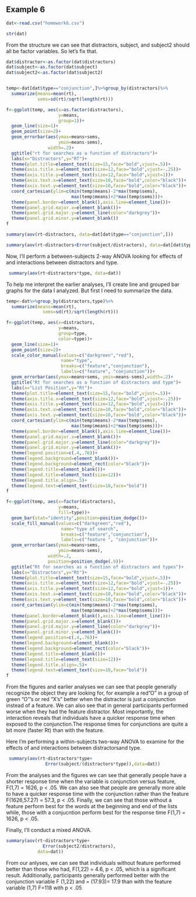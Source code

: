 ## Example 6

<!--
Set the working directory.
No Rchunk is needed to accomplish this.
--



```r
library(ggplot2)
library(gplots)
library(dplyr)
```


<!--
Read in the homework6.csv data. For each of the following steps you
should preface your R commands with some plain English explanation.
The fabricated data are supposed to approximate how people perform
in different types of visual searches. Specifically, we're 
comparing performance in feature searches (e.g. looking for a red
X among green Xs) and conjunction searches (e.g. looking for a red
X among green Xs and red Os). We're also looking at how the number
of distractors within the search display effect our data.
-->

```r
dat<-read.csv("homework6.csv")
```


<!--
Check the structure of the data and change any variables that should
be factor variables into factor variables
-->

```r
str(dat)
```


<!--
Perform a one-way between-subjects ANOVA examining for effects of 
the the number of distractors for the conjunction searches only.
Also create a line graph to help you interpret the results of your
analysis.
-->

From the structure we can see that distractors, subject, and subject2
should all be factor variables. So let's fix that.

```r
dat$distractor<-as.factor(dat$distractors)
dat$subject<-as.factor(dat$subject)
dat$subject2<-as.factor(dat$subject2)


temp<-dat[dat$type=="conjunction",]%>%group_by(distractors)%>%
  summarize(means=mean(rt),
            sems=sd(rt)/sqrt(length(rt)))

f<-ggplot(temp, aes(x=as.factor(distractors),
                    y=means,
                    group=1))+
  geom_line(size=1)+
  geom_point(size=2)+
  geom_errorbar(aes(ymax=means+sems,
                    ymin=means-sems),
                width=.2)+
  ggtitle("rt for searches as a function of distractors")+
  labs(x="Distractors",y="RT")+
  theme(plot.title=element_text(size=15,face="bold",vjust=.5))+
  theme(axis.title.x=element_text(size=12,face="bold",vjust=-.25))+
  theme(axis.title.y=element_text(size=12,face="bold",vjust=1))+
  theme(axis.text.x=element_text(size=10,face="bold",color="black"))+
  theme(axis.text.y=element_text(size=10,face="bold",color="black"))+
  coord_cartesian(ylim=c(min(temp$means)-2*max(temp$sems),
                         max(temp$means)+2*max(temp$sems)))+
  theme(panel.border=element_blank(),axis.line=element_line())+
  theme(panel.grid.major.x=element_blank())+
  theme(panel.grid.major.y=element_line(color="darkgrey"))+
  theme(panel.grid.minor.y=element_blank())
f
```

```r
summary(aov(rt~distractors, data=dat[dat$type=="conjunction",]))
```


<!--
Perform a one-way within subjects ANOVA on the same data you analyzed
earlier. Tip: use subject as the subjects variable for this analysis.
-->


```r
summary(aov(rt~distractors+Error(subject/distractors), data=dat[dat$type=="conjunction",]))
```


<!--
Perform a between-subjects ANOVA examining for the effects of and
interactions between the number of distractors and the search type.
Make sure to interpret your results.
-->

Now, I'll perform a between-subjects 2-way ANOVA looking for effects
of and interactions between distractors and type.

```r
 summary(aov(rt~distractors*type, data=dat))
```


<!--
Create a line graph and a grouped bar graph to help us interpret
the results of the previous analyses. Include error bars in your
figures.
-->

To help me interpret the earlier analyses, I'll create line and
grouped bar graphs for the data I analyzed. But first I need to
summarize the data.

```r
temp<-dat%>%group_by(distractors,type)%>% 
  summarize(means=mean(rt), 
              sems=sd(rt)/sqrt(length(rt)))

f<-ggplot(temp, aes(x=distractors,
                    y=means,
                    group=type,
                    color=type))+
  geom_line(size=1)+
  geom_point(size=2)+
  scale_color_manual(values=c("darkgreen","red"),
                     name="type",
                     breaks=c("feature","conjunction"),
                     labels=c("feature", "conjunction"))+
  geom_errorbar(aes(ymax=means+sems, ymin=means-sems),width=.2)+
  ggtitle("Rt for searches as a function of distractors and type")+
  labs(x="List Position",y="Rt")+
  theme(plot.title=element_text(size=15,face="bold",vjust=.5))+
  theme(axis.title.x=element_text(size=12,face="bold",vjust=-.25))+
  theme(axis.title.y=element_text(size=12,face="bold",vjust=1))+
  theme(axis.text.x=element_text(size=10,face="bold",color="black"))+
  theme(axis.text.y=element_text(size=10,face="bold",color="black"))+
  coord_cartesian(ylim=c(min(temp$means)-2*max(temp$sems),
                         max(temp$means)+2*max(temp$sems)))+
  theme(panel.border=element_blank(),axis.line=element_line())+
  theme(panel.grid.major.x=element_blank())+
  theme(panel.grid.major.y=element_line(color="darkgrey"))+
  theme(panel.grid.minor.y=element_blank())+
  theme(legend.position=c(.4,.76))+
  theme(legend.background=element_blank())+
  theme(legend.background=element_rect(color="black"))+
  theme(legend.title=element_blank())+
  theme(legend.title=element_text(size=12))+
  theme(legend.title.align=.5)+
  theme(legend.text=element_text(size=10,face="bold"))
f

f<-ggplot(temp, aes(x=factor(distractors),
                    y=means,
                    fill=type))+
  geom_bar(stat="identity",position=position_dodge())+
  scale_fill_manual(values=c("darkgreen","red"),
                     name="type of search",
                     breaks=c("feature","conjunction"),
                     labels=c("feature ", "conjunction"))+
  geom_errorbar(aes(ymax=means+sems,
                    ymin=means-sems),
                width=.2,
                position=position_dodge(.9))+
  ggtitle("Rt for searches as a function of distractors and types")+
  labs(x="Distractors",y="Rt")+
  theme(plot.title=element_text(size=15,face="bold",vjust=.5))+
  theme(axis.title.x=element_text(size=12,face="bold",vjust=-.25))+
  theme(axis.title.y=element_text(size=12,face="bold",vjust=1))+
  theme(axis.text.x=element_text(size=10,face="bold",color="black"))+
  theme(axis.text.y=element_text(size=10,face="bold",color="black"))+
  coord_cartesian(ylim=c(min(temp$means)-2*max(temp$sems),
                         max(temp$means)+2*max(temp$sems)))+
  theme(panel.border=element_blank(),axis.line=element_line())+
  theme(panel.grid.major.x=element_blank())+
  theme(panel.grid.major.y=element_line(color="darkgrey"))+
  theme(panel.grid.minor.y=element_blank())+
  theme(legend.position=c(.4,.76))+
  theme(legend.background=element_blank())+
  theme(legend.background=element_rect(color="black"))+
  theme(legend.title=element_blank())+
  theme(legend.title=element_text(size=12))+
  theme(legend.title.align=.5)+
  theme(legend.text=element_text(size=10,face="bold"))
f
```



<!--
Interpret the statistical results in light of the figures.
-->

From the figures and earlier analyses we can see that people
generally recognize the object they are looking for, for example a red"O" in a group of green "O"'s or red "X's" better when the distractor is just a conjunction instead of a feature. We can also see that in general participants performed
worse when they had the feature distractor. Most
importantly, the interaction reveals that individuals have a quicker response time when exposed to the conjunction.The response times for conjunctions are quite a bit more (faster Rt) than with the feature.


<!--
Perform a within-subjects two-way ANOVA examining for the effects
of and interactions between number of distractors and search type.
Tip: use subject as the subject's variable for this analysis.
Interpret the results of the analysis based on the statistical
results and your earlier figures.
-->

Here I'm performing a within-subjects two-way ANOVA to examine for
the effects of and interactions between distractorsand
type.

```r
 summary(aov(rt~distractors*type+ 
               Error(subject/(distractors*type)),data=dat))
```


From the analyses and the figures we can see that generally people have a shorter response time when the variable is conjunction versus feature, F(1,7) =
1626, p < .05. We can also see that people are generally more
able to have a quicker response time with the conjunction rather than the feature F(1626,57.27) = 57.3, p < .05. Finally,
we can see that those without a feature perform best for the
words at the beginning and end of the lists while, those with a
conjucntion perform best for the response time F(1,7) = 1626, p < .05.

<!--
Finally conduct and interpret the results of a mixed ANOVA in which
number of distractors varies within subjects and the type of search
varies between subjects. Make sure to interpret your results. Tip:
use subject2 as your subject's variable for this analysis.
-->

Finally, I'll conduct a mixed ANOVA. 


```r
summary(aov(rt~distractors*type+
              Error(subject2/distractors),
            data=dat))
```

From our anlyses, we can see that individuals without feature performed better than those who had, F(1,22) = 4.6, p < .05, which is a significant result.
Additionally, participants generally performed better with the conjunction variable F (1,22) and = (17.93)= 17.9 than with the feature variable (1,7) F=118 with p < .05
